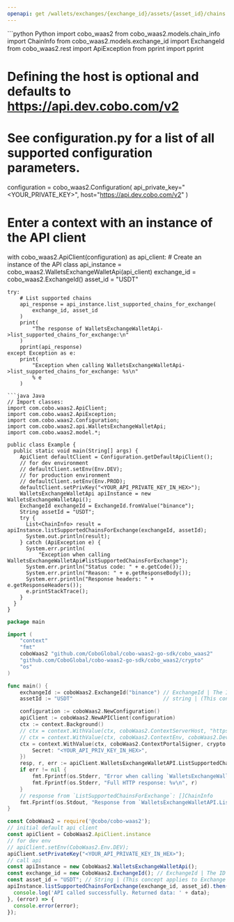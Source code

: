 ```yaml
---
openapi: get /wallets/exchanges/{exchange_id}/assets/{asset_id}/chains
---
```


<RequestExample>
```python Python
import cobo_waas2
from cobo_waas2.models.chain_info import ChainInfo
from cobo_waas2.models.exchange_id import ExchangeId
from cobo_waas2.rest import ApiException
from pprint import pprint

# Defining the host is optional and defaults to https://api.dev.cobo.com/v2
# See configuration.py for a list of all supported configuration parameters.
configuration = cobo_waas2.Configuration(
    api_private_key="<YOUR_PRIVATE_KEY>", host="https://api.dev.cobo.com/v2"
)
# Enter a context with an instance of the API client
with cobo_waas2.ApiClient(configuration) as api_client:
    # Create an instance of the API class
    api_instance = cobo_waas2.WalletsExchangeWalletApi(api_client)
    exchange_id = cobo_waas2.ExchangeId()
    asset_id = "USDT"

    try:
        # List supported chains
        api_response = api_instance.list_supported_chains_for_exchange(
            exchange_id, asset_id
        )
        print(
            "The response of WalletsExchangeWalletApi->list_supported_chains_for_exchange:\n"
        )
        pprint(api_response)
    except Exception as e:
        print(
            "Exception when calling WalletsExchangeWalletApi->list_supported_chains_for_exchange: %s\n"
            % e
        )

```
```java Java
// Import classes:
import com.cobo.waas2.ApiClient;
import com.cobo.waas2.ApiException;
import com.cobo.waas2.Configuration;
import com.cobo.waas2.api.WalletsExchangeWalletApi;
import com.cobo.waas2.model.*;

public class Example {
  public static void main(String[] args) {
    ApiClient defaultClient = Configuration.getDefaultApiClient();
    // for dev environment
    // defaultClient.setEnv(Env.DEV);
    // for production environment
    // defaultClient.setEnv(Env.PROD);
    defaultClient.setPrivKey("<YOUR_API_PRIVATE_KEY_IN_HEX>");
    WalletsExchangeWalletApi apiInstance = new WalletsExchangeWalletApi();
    ExchangeId exchangeId = ExchangeId.fromValue("binance");
    String assetId = "USDT";
    try {
      List<ChainInfo> result = apiInstance.listSupportedChainsForExchange(exchangeId, assetId);
      System.out.println(result);
    } catch (ApiException e) {
      System.err.println(
          "Exception when calling WalletsExchangeWalletApi#listSupportedChainsForExchange");
      System.err.println("Status code: " + e.getCode());
      System.err.println("Reason: " + e.getResponseBody());
      System.err.println("Response headers: " + e.getResponseHeaders());
      e.printStackTrace();
    }
  }
}

```
```go Go
package main

import (
	"context"
	"fmt"
	coboWaas2 "github.com/CoboGlobal/cobo-waas2-go-sdk/cobo_waas2"
	"github.com/CoboGlobal/cobo-waas2-go-sdk/cobo_waas2/crypto"
	"os"
)

func main() {
	exchangeId := coboWaas2.ExchangeId("binance") // ExchangeId | The ID of the exchange. Possible values include:   - `binance`: Binance.   - `okx`: OKX.   - `deribit`: Deribit.   - `bybit`: Bybit.   - `gate`: Gate.io   - `bitget'`: Bitget
	assetId := "USDT"                             // string | (This concept applies to Exchange Wallets only) The asset ID. An asset ID is the unique identifier of the asset held within your linked exchange account. You can get the ID of the assets supported by an exchanges by calling [List supported assets](/v2/api-references/wallets--exchange-wallet/list-supported-assets).

	configuration := coboWaas2.NewConfiguration()
	apiClient := coboWaas2.NewAPIClient(configuration)
	ctx := context.Background()
	// ctx = context.WithValue(ctx, coboWaas2.ContextServerHost, "https://api[.xxx].cobo.com/v2")
	// ctx = context.WithValue(ctx, coboWaas2.ContextEnv, coboWaas2.DevEnv)
	ctx = context.WithValue(ctx, coboWaas2.ContextPortalSigner, crypto.Ed25519Signer{
		Secret: "<YOUR_API_PRIV_KEY_IN_HEX>",
	})
	resp, r, err := apiClient.WalletsExchangeWalletAPI.ListSupportedChainsForExchange(ctx, exchangeId, assetId).Execute()
	if err != nil {
		fmt.Fprintf(os.Stderr, "Error when calling `WalletsExchangeWalletAPI.ListSupportedChainsForExchange``: %v\n", err)
		fmt.Fprintf(os.Stderr, "Full HTTP response: %v\n", r)
	}
	// response from `ListSupportedChainsForExchange`: []ChainInfo
	fmt.Fprintf(os.Stdout, "Response from `WalletsExchangeWalletAPI.ListSupportedChainsForExchange`: %v\n", resp)
}

```
```javascript JavaScript
const CoboWaas2 = require('@cobo/cobo-waas2');
// initial default api client
const apiClient = CoboWaas2.ApiClient.instance
// for dev env
// apiClient.setEnv(CoboWaas2.Env.DEV);
apiClient.setPrivateKey("<YOUR_API_PRIVATE_KEY_IN_HEX>");
// call api
const apiInstance = new CoboWaas2.WalletsExchangeWalletApi();
const exchange_id = new CoboWaas2.ExchangeId(); // ExchangeId | The ID of the exchange. Possible values include:   - `binance`: Binance.   - `okx`: OKX.   - `deribit`: Deribit.   - `bybit`: Bybit.   - `gate`: Gate.io   - `bitget'`: Bitget 
const asset_id = "USDT"; // String | (This concept applies to Exchange Wallets only) The asset ID. An asset ID is the unique identifier of the asset held within your linked exchange account. You can get the ID of the assets supported by an exchanges by calling [List supported assets](/v2/api-references/wallets--exchange-wallet/list-supported-assets).
apiInstance.listSupportedChainsForExchange(exchange_id, asset_id).then((data) => {
  console.log('API called successfully. Returned data: ' + data);
}, (error) => {
  console.error(error);
});
```
</RequestExample>